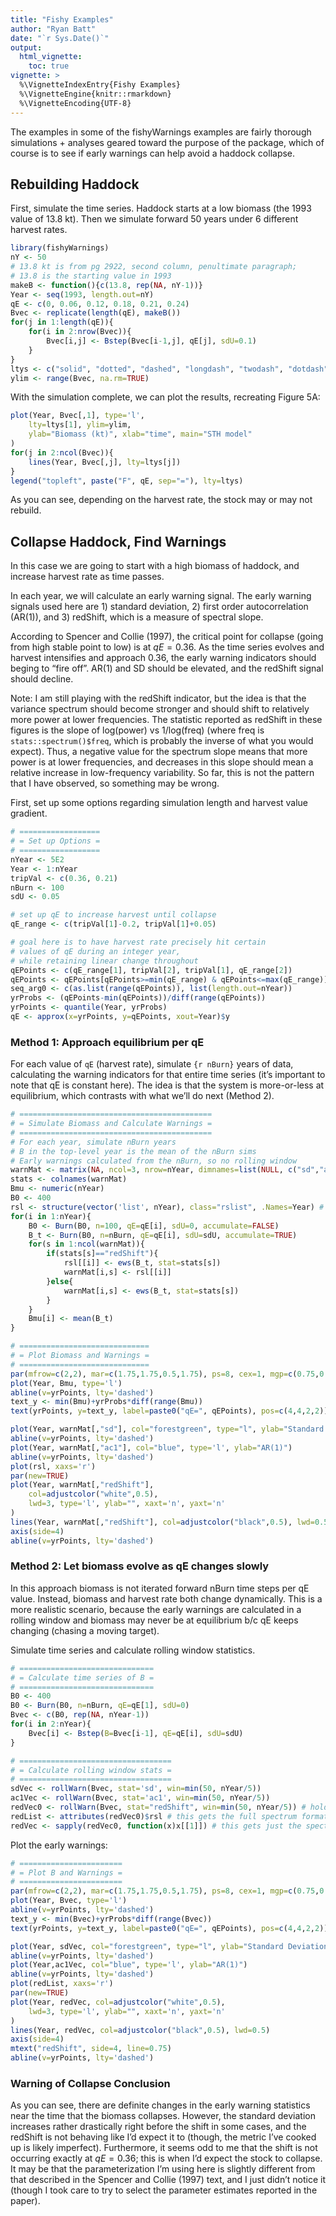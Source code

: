 ```yaml
---
title: "Fishy Examples"
author: "Ryan Batt"
date: "`r Sys.Date()`"
output: 
  html_vignette:
    toc: true
vignette: >
  %\VignetteIndexEntry{Fishy Examples}
  %\VignetteEngine{knitr::rmarkdown}
  %\VignetteEncoding{UTF-8}
---
```


The examples in some of the fishyWarnings examples are fairly thorough simulations + analyses geared toward the purpose of the package, which of course is to see if early warnings can help avoid a haddock collapse.

## Rebuilding Haddock
First, simulate the time series. Haddock starts at a low biomass (the 1993 value of 13.8 kt). Then we simulate forward 50 years under 6 different harvest rates.
```r
library(fishyWarnings)
nY <- 50
# 13.8 kt is from pg 2922, second column, penultimate paragraph; 
# 13.8 is the starting value in 1993
makeB <- function(){c(13.8, rep(NA, nY-1))}
Year <- seq(1993, length.out=nY)
qE <- c(0, 0.06, 0.12, 0.18, 0.21, 0.24)
Bvec <- replicate(length(qE), makeB())
for(j in 1:length(qE)){
	for(i in 2:nrow(Bvec)){
		Bvec[i,j] <- Bstep(Bvec[i-1,j], qE[j], sdU=0.1)
	}
}
ltys <- c("solid", "dotted", "dashed", "longdash", "twodash", "dotdash")
ylim <- range(Bvec, na.rm=TRUE)
```

With the simulation complete, we can plot the results, recreating Figure 5A:  
  
```r
plot(Year, Bvec[,1], type='l', 
	lty=ltys[1], ylim=ylim, 
	ylab="Biomass (kt)", xlab="time", main="STH model"
)
for(j in 2:ncol(Bvec)){
	lines(Year, Bvec[,j], lty=ltys[j])
}
legend("topleft", paste("F", qE, sep="="), lty=ltys)
```
  
As you can see, depending on the harvest rate, the stock may or may not rebuild.  

## Collapse Haddock, Find Warnings
In this case we are going to start with a high biomass of haddock, and increase harvest rate as time passes.  
  
In each year, we will calculate an early warning signal.  The early warning signals used here are 1) standard deviation, 2) first order autocorrelation (AR(1)), and 3) redShift, which is a measure of spectral slope.  
  
According to Spencer and Collie (1997), the critical point for collapse (going from high stable point to low) is at $qE = 0.36$. As the time series evolves and harvest intensifies and approach 0.36, the early warning indicators should beging to "fire off". AR(1) and SD should be elevated, and the redShift signal should decline.  
  
Note: I am still playing with the redShift indicator, but the idea is that the variance spectrum should become stronger and should shift to relatively more power at lower frequencies. The statistic reported as redShift in these figures is the slope of log(power) vs 1/log(freq) (where freq is `stats::spectrum()$freq`, which is probably the inverse of what you would expect). Thus, a negative value for the spectrum slope means that more power is at lower frequencies, and decreases in this slope should mean a relative increase in low-frequency variability. So far, this is not the pattern that I have observed, so something may be wrong.
  
First, set up some options regarding simulation length and harvest value gradient.  
```r
# ==================
# = Set up Options =
# ==================
nYear <- 5E2
Year <- 1:nYear
tripVal <- c(0.36, 0.21)
nBurn <- 100
sdU <- 0.05

# set up qE to increase harvest until collapse
qE_range <- c(tripVal[1]-0.2, tripVal[1]+0.05)

# goal here is to have harvest rate precisely hit certain 
# values of qE during an integer year,
# while retaining linear change throughout
qEPoints <- c(qE_range[1], tripVal[2], tripVal[1], qE_range[2])
qEPoints <- qEPoints[qEPoints>=min(qE_range) & qEPoints<=max(qE_range)]
seq_arg0 <- c(as.list(range(qEPoints)), list(length.out=nYear))
yrProbs <- (qEPoints-min(qEPoints))/diff(range(qEPoints))
yrPoints <- quantile(Year, yrProbs)
qE <- approx(x=yrPoints, y=qEPoints, xout=Year)$y
```
  
### Method 1: Approach equilibrium per qE
For each value of `qE` (harvest rate), simulate `{r nBurn}` years of data, calculating the warning indicators for that entire time series (it's important to note that qE is constant here). The idea is that the system is more-or-less at equilibrium, which contrasts with what we'll do next (Method 2).
```r
# ===========================================
# = Simulate Biomass and Calculate Warnings =
# ===========================================
# For each year, simulate nBurn years
# B in the top-level year is the mean of the nBurn sims
# Early warnings calculated from the nBurn, so no rolling window
warnMat <- matrix(NA, ncol=3, nrow=nYear, dimnames=list(NULL, c("sd","ac1","redShift")))
stats <- colnames(warnMat)
Bmu <- numeric(nYear)
B0 <- 400
rsl <- structure(vector('list', nYear), class="rslist", .Names=Year) # for the plot.rslist method I wrote
for(i in 1:nYear){
	B0 <- Burn(B0, n=100, qE=qE[i], sdU=0, accumulate=FALSE)
	B_t <- Burn(B0, n=nBurn, qE=qE[i], sdU=sdU, accumulate=TRUE)
	for(s in 1:ncol(warnMat)){
		if(stats[s]=="redShift"){
			rsl[[i]] <- ews(B_t, stat=stats[s])
			warnMat[i,s] <- rsl[[i]]
		}else{
			warnMat[i,s] <- ews(B_t, stat=stats[s])
		}
	}
	Bmu[i] <- mean(B_t)
}
```

  
```r
# =============================
# = Plot Biomass and Warnings =
# =============================
par(mfrow=c(2,2), mar=c(1.75,1.75,0.5,1.75), ps=8, cex=1, mgp=c(0.75,0.15,0), tcl=-0.15)
plot(Year, Bmu, type='l')
abline(v=yrPoints, lty='dashed')
text_y <- min(Bmu)+yrProbs*diff(range(Bmu))
text(yrPoints, y=text_y, label=paste0("qE=", qEPoints), pos=c(4,4,2,2))

plot(Year, warnMat[,"sd"], col="forestgreen", type="l", ylab="Standard Deviation")
abline(v=yrPoints, lty='dashed')
plot(Year, warnMat[,"ac1"], col="blue", type='l', ylab="AR(1)")
abline(v=yrPoints, lty='dashed')
plot(rsl, xaxs='r')
par(new=TRUE)
plot(Year, warnMat[,"redShift"], 
	col=adjustcolor("white",0.5), 
	lwd=3, type='l', ylab="", xaxt='n', yaxt='n'
)
lines(Year, warnMat[,"redShift"], col=adjustcolor("black",0.5), lwd=0.5)
axis(side=4)
abline(v=yrPoints, lty='dashed')
```
  
### Method 2: Let biomass evolve as qE changes slowly
In this approach biomass is not iterated forward nBurn time steps per qE value. Instead, biomass and harvest rate both change dynamically. This is a more realistic scenario, because the early warnings are calculated in a rolling window and biomass may never be at equilibrium b/c qE keeps changing (chasing a moving target).
  
  
Simulate time series and calculate rolling window statistics.
```r
# ==============================
# = Calculate time series of B =
# ==============================
B0 <- 400
B0 <- Burn(B0, n=nBurn, qE=qE[1], sdU=0)
Bvec <- c(B0, rep(NA, nYear-1))
for(i in 2:nYear){
	Bvec[i] <- Bstep(B=Bvec[i-1], qE=qE[i], sdU=sdU)
}

# ==================================
# = Calculate rolling window stats =
# ==================================
sdVec <- rollWarn(Bvec, stat='sd', win=min(50, nYear/5))
ac1Vec <- rollWarn(Bvec, stat='ac1', win=min(50, nYear/5))
redVec0 <- rollWarn(Bvec, stat="redShift", win=min(50, nYear/5)) # holds the full spectrum
redList <- attributes(redVec0)$rsl # this gets the full spectrum formatted for plotting
redVec <- sapply(redVec0, function(x)x[[1]]) # this gets just the spectral slope
```
  
  
Plot the early warnings:  
  
```r
# =======================
# = Plot B and Warnings =
# =======================
par(mfrow=c(2,2), mar=c(1.75,1.75,0.5,1.75), ps=8, cex=1, mgp=c(0.75,0.15,0), tcl=-0.15)
plot(Year, Bvec, type='l')
abline(v=yrPoints, lty='dashed')
text_y <- min(Bvec)+yrProbs*diff(range(Bvec))
text(yrPoints, y=text_y, label=paste0("qE=", qEPoints), pos=c(4,4,2,2))

plot(Year, sdVec, col="forestgreen", type="l", ylab="Standard Deviation")
abline(v=yrPoints, lty='dashed')
plot(Year,ac1Vec, col="blue", type='l', ylab="AR(1)")
abline(v=yrPoints, lty='dashed')
plot(redList, xaxs='r')
par(new=TRUE)
plot(Year, redVec, col=adjustcolor("white",0.5), 
	lwd=3, type='l', ylab="", xaxt='n', yaxt='n'
)
lines(Year, redVec, col=adjustcolor("black",0.5), lwd=0.5)
axis(side=4)
mtext("redShift", side=4, line=0.75)
abline(v=yrPoints, lty='dashed')
```
  
### Warning of Collapse Conclusion
As you can see, there are definite changes in the early warning statistics near the time that the biomass collapses. However, the standard deviation increases rather drastically right before the shift in some cases, and the redShift is not behaving like I'd expect it to (though, the metric I've cooked up is likely imperfect). Furthermore, it seems odd to me that the shift is not occurring exactly at $qE=0.36$; this is when I'd expect the stock to collapse. It may be that the parameterization I'm using here is slightly different from that described in the Spencer and Collie (1997) text, and I just didn't notice it (though I took care to try to select the parameter estimates reported in the paper).


